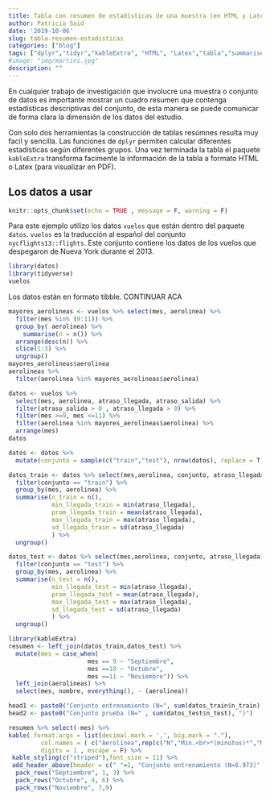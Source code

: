 ```yaml
---
title: Tabla con resumen de estadísticas de una muestra (en HTML y Latex con KableExtra) 
author: Patricio Said
date: '2019-10-06'
slug: tabla-resumen-estadisticas
categories: ["blog"]
tags: ["dplyr","tidyr","kableExtra", "HTML", "Latex","tabla","summarise"]
#image: "img/martini.jpg"
description: ""
---
```


En cualquier trabajo de investigación que involucre una muestra o conjunto de datos es importante mostrar un cuadro resumen que contenga estadísticas descriptivas del conjunto, de esta manera se puede comunicar de forma clara la dimensión de los datos del estudio.  

Con solo dos herramientas la construcción de tablas resúmnes resulta muy facil y sencilla. Las funciones de `dplyr` permiten calcular diferentes estadísticas según diferentes grupos. Una vez terminada la tabla el paquete `kableExtra` transforma facimente la información de la tabla a formato HTML o Latex (para visualizar en PDF).  

## Los datos a usar  

```r
knitr::opts_chunk$set(echo = TRUE , message = F, warning = F)
```

Para este ejemplo utilizo los datos `vuelos` que están dentro del paquete `datos`. `vuelos` es la traducción al español del conjunto `nycflights13::flights`. Este conjunto contiene los datos de los vuelos que despegaron de Nueva York durante el 2013.   

```r
library(datos)
library(tidyverse)
vuelos
```

Los datos están en formato tibble. CONTINUAR ACA
```r
mayores_aerolineas <- vuelos %>% select(mes, aerolinea) %>% 
  filter(mes %in% (9:11)) %>% 
  group_by( aerolinea) %>% 
    summarise(n = n()) %>% 
  arrange(desc(n)) %>% 
  slice(1:3) %>% 
  ungroup()
mayores_aerolineas$aerolinea
aerolineas %>% 
  filter(aerolinea %in% mayores_aerolineas$aerolinea)
```

```r
datos <- vuelos %>% 
  select(mes, aerolinea, atraso_llegada, atraso_salida) %>% 
  filter(atraso_salida > 0 , atraso_llegada > 0) %>% 
  filter(mes >=9, mes <=11) %>% 
  filter(aerolinea %in% mayores_aerolineas$aerolinea) %>% 
  arrange(mes)
datos
```

```r
datos <- datos %>%  
  mutate(conjunto = sample(c("train","test"), nrow(datos), replace = T, prob = c(0.8,0.2)))

datos_train <- datos %>% select(mes,aerolinea, conjunto, atraso_llegada) %>% 
  filter(conjunto == "train") %>% 
  group_by(mes, aerolinea) %>% 
  summarise(n_train = n(), 
            min_llegada_train = min(atraso_llegada),
            prom_llegada_train = mean(atraso_llegada),
            max_llegada_train = max(atraso_llegada),
            sd_llegada_train = sd(atraso_llegada)
            ) %>% 
  ungroup()

datos_test <- datos %>% select(mes,aerolinea, conjunto, atraso_llegada) %>% 
  filter(conjunto == "test") %>% 
  group_by(mes, aerolinea) %>% 
  summarise(n_test = n(), 
            min_llegada_test = min(atraso_llegada),
            prom_llegada_test = mean(atraso_llegada),
            max_llegada_test = max(atraso_llegada),
            sd_llegada_test = sd(atraso_llegada)
            ) %>% 
  ungroup()

library(kableExtra) 
resumen <- left_join(datos_train,datos_test) %>% 
  mutate(mes = case_when(
                      mes == 9 ~ "Septiembre",
                      mes ==10 ~ "Octubre",
                      mes ==11 ~ "Noviembre")) %>% 
  left_join(aerolineas) %>% 
  select(mes, nombre, everything(), - (aerolinea))
```


```r
head1 <- paste0("Conjunto entrenamiento (N=", sum(datos_train$n_train),")",collapse = "")
head2 <- paste0("Conjunto prueba (N=" , sum(datos_test$n_test), ")")

resumen %>% select(-mes) %>% 
kable( format.args = list(decimal.mark = ',', big.mark = "."),
         col.names = ( c("Aerolínea",rep(c("N","Min.<br>*(minutos)*","Media<br>*(minutos)*","Max.<br>*(minutos)*","D.E<br>*(minutos)*"),2))), 
         digits = 1 , escape = F) %>% 
 kable_styling(c("striped"),font_size = 11) %>% 
 add_header_above(header = c(" "=1, "Conjunto entrenamiento (N=6.973)" = 5, "Conjunto prueba (N=1.715)" = 5 ) ) %>% 
  pack_rows("Septiembre", 1, 3) %>% 
  pack_rows("Octubre", 4, 6) %>% 
  pack_rows("Noviembre", 7,9)
```


```r

```

